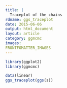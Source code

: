 ---
title: |
  Traceplot of the chains
rdname: ggs_traceplot
date: 2015-06-06
output: html_document
layout: article
category: ggmcmc
images:
FRONTFOMATTER_IMAGES
---

```{r, echo = FALSE, message = FALSE}
library(ggplot2)
library(ggmcmc)
```

```{r ggs_traceplot, cache = TRUE}
data(linear)
ggs_traceplot(ggs(s))



```